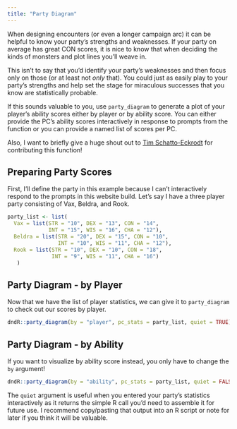 ```yaml
---
title: "Party Diagram"
---
```


When designing encounters (or even a longer campaign arc) it can be helpful to know your party's strengths and weaknesses. If your party on average has great CON scores, it is nice to know that when deciding the kinds of monsters and plot lines you'll weave in.

This isn't to say that you'd identify your party's weaknesses and then focus only on those (or at least not *only* that). You could just as easily play to your party's strengths and help set the stage for miraculous successes that you know are statistically probable.

If this sounds valuable to you, use `party_diagram` to generate a plot of your player's ability scores either by player or by ability score. You can either provide the PC's ability scores interactively in response to prompts from the function or you can provide a named list of scores per PC.

Also, I want to briefly give a huge shout out to [Tim Schatto-Eckrodt](https://kudusch.de/) for contributing this function!

## Preparing Party Scores

First, I'll define the party in this example because I can't interactively respond to the prompts in this website build. Let's say I have a three player party consisting of Vax, Beldra, and Rook.

```r
party_list <- list(
  Vax = list(STR = "10", DEX = "13", CON = "14",
             INT = "15", WIS = "16", CHA = "12"),
  Beldra = list(STR = "20", DEX = "15", CON = "10",
                INT = "10", WIS = "11", CHA = "12"),
  Rook = list(STR = "10", DEX = "10", CON = "18",
              INT = "9", WIS = "11", CHA = "16")
   )
```

## Party Diagram - by Player

Now that we have the list of player statistics, we can give it to `party_diagram` to check out our scores by player.

```r
dndR::party_diagram(by = "player", pc_stats = party_list, quiet = TRUE)
```

## Party Diagram - by Ability

If you want to visualize by ability score instead, you only have to change the `by` argument!

```r
dndR::party_diagram(by = "ability", pc_stats = party_list, quiet = FALSE)
```

The `quiet` argument is useful when you entered your party's statistics interactively as it returns the simple R call you'd need to assemble it for future use. I recommend copy/pasting that output into an R script or note for later if you think it will be valuable.
